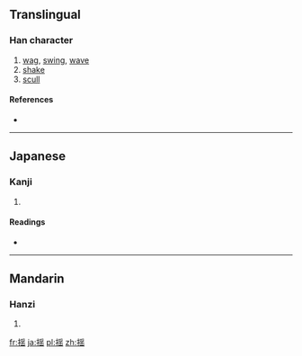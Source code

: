 {{also|搖}}
==Translingual==

===Han character===
{{Han char|rn=64|rad=手|as=09|sn=12|four=|canj=手月一山 (QBMU)}}

# [[wag]], [[swing]], [[wave]]
# [[shake]]
# [[scull]]

====References====
* {{Han ref|kx=0445.341|dkj=12445|hdz=31921.041|uh=63FA|ud=25594}}

----

==Japanese==

===Kanji===
{{ja-kanji|grade=c|rs=手09}}

# {{defn|lang=ja|sort=手09}}

====Readings====
* {{ja-readings|on=[[よう]] (yō)|kun=[[ゆする]] (yusuru), [[ゆれる]] (yureru), [[ゆすぶる]] (yusuburu)}}

----

==Mandarin==

===Hanzi===
{{cmn-hanzi|pin=[[yáo]] ([[yao2]])|wg=yao<sup>2</sup>}}

# {{defn|lang=cmn|sort=手09}}

[[fr:揺]]
[[ja:揺]]
[[pl:揺]]
[[zh:揺]]